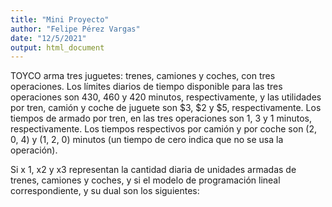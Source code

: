 ---
title: "Mini Proyecto"
author: "Felipe Pérez Vargas"
date: "12/5/2021"
output: html_document
---


TOYCO arma tres juguetes: trenes, camiones y coches, con tres operaciones. Los límites diarios de tiempo disponible para las tres operaciones son 430, 460 y 420 minutos, respectivamente, y las utilidades por tren, camión y coche de juguete son $3, $2 y $5, respectivamente. Los
tiempos de armado por tren, en las tres operaciones son 1, 3 y 1 minutos, respectivamente.
Los tiempos respectivos por camión y por coche son (2, 0, 4) y (1, 2, 0) minutos (un tiempo
de cero indica que no se usa la operación).

Si x
1, x2 y x3 representan la cantidad diaria de unidades armadas de trenes, camiones y coches, y si el modelo de programación lineal correspondiente, y su dual son los siguientes:

